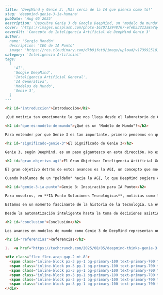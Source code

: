 ```markdown
---
title: 'DeepMind y Genie 3: ¡Más cerca de la IA que piensa como tú!'
slug: 'deepmind-genie-3-ia-humana'
pubDate: 'Aug 05 2025'
description: 'Descubre Genie 3 de Google DeepMind, un "modelo de mundo" avanzado que acerca a la IA a comprender y simular la realidad, marcando un paso crucial hacia la Inteligencia Artificial General (AGI).'
cover: 'https://images.unsplash.com/photo-1620712948707-efeb53213a8a?q=80&w=2940&auto=format&fit=crop&ixlib=rb-4.0.3&ixid=M3wxMjA3fDB8MHxwaG90by1wYWdlfHx8fGVufDB8fHx8fA%3D%3D'
coverAlt: 'Concepto de Inteligencia Artificial de DeepMind Genie 3'
author:
  name: 'Sergio Rondón'
  description: 'CEO de IA Punto'
  image: 'https://res.cloudinary.com/dkb9jfet8/image/upload/v1739925181/sergio_gdcaeh.png'
category: 'Inteligencia Artificial'
tags:
  [
    'AI',
    'Google DeepMind',
    'Inteligencia Artificial General',
    'IA Generativa',
    'Modelos de Mundo',
    'Genie 3',
  ]
---

<h2 id="introduccion">Introducción</h2>

¡Qué noticia tan emocionante la que nos llega desde el laboratorio de Google DeepMind! Han revelado algo que podría cambiar el juego en el mundo de la inteligencia artificial: su nuevo modelo fundacional llamado **Genie 3**. Y lo más fascinante es que lo presentan como un "peldaño crucial" en el camino hacia la Inteligencia Artificial General (AGI), esa inteligencia que, en un futuro, podría ser tan versátil y capaz como la humana.

<h2 id="que-es-modelo-de-mundo">¿Qué es un "Modelo de Mundo"?</h2>

Para entender por qué Genie 3 es tan importante, primero pensemos en qué es exactamente un "**modelo de mundo**". Imagina que la inteligencia artificial es como un niño que está aprendiendo sobre el mundo. Un modelo de mundo es, en esencia, la forma en que esa IA construye su comprensión del entorno que la rodea. Es como si el sistema creara una simulación interna de la realidad, aprendiendo las reglas, las causas y los efectos de las cosas. Si le enseñas a una IA con un modelo de mundo que una pelota se cae cuando la sueltas, no solo aprende que se cae, sino que empieza a entender la gravedad dentro de su "mundo" simulado. Con un modelo de mundo avanzado, una IA puede predecir cómo se desarrollarán los eventos, planificar acciones y, en general, razonar de una manera mucho más sofisticada.

<h2 id="significado-genie-3">El Significado de Genie 3</h2>

Genie 3, según DeepMind, es un paso gigantesco en esta dirección. No es solo un modelo que procesa información, sino que está diseñado para construir un entendimiento profundo del entorno. Esto le permitiría, por ejemplo, simular situaciones complejas, entender relaciones causales y hasta crear nuevos escenarios. Piensa en el potencial que esto tiene: desde mejorar la interacción entre robots y el mundo físico, hasta permitir que la IA anticipe nuestras necesidades de una forma mucho más intuitiva.

<h2 id="gran-objetivo-agi">El Gran Objetivo: Inteligencia Artificial General (AGI)</h2>

El gran objetivo detrás de estos avances es la AGI, un concepto que muchos ven como el "Santo Grial" de la inteligencia artificial. Hoy en día, la mayoría de los sistemas de IA son "IA estrecha" o "IA débil". Son extraordinariamente buenos en tareas muy específicas: reconocer caras, jugar al ajedrez, traducir idiomas. Pero fuera de esa tarea, no tienen ninguna habilidad. La AGI, en cambio, se refiere a una inteligencia que podría aprender cualquier tarea intelectual que un ser humano pueda hacer. Podría razonar, planificar, resolver problemas, abstraer ideas complejas, comprender el lenguaje natural y adaptarse a nuevas situaciones con la misma flexibilidad que nosotros.

Cuando hablamos de un "peldaño" hacia la AGI, lo que DeepMind sugiere con Genie 3 es que están construyendo la base necesaria para que las futuras IAs no solo repitan patrones o generen contenido, sino que realmente "entiendan" lo que están haciendo y por qué. Esto es fundamental para avanzar más allá de las capacidades actuales. Imagina una IA que no solo te ayuda a escribir un correo electrónico, sino que entiende el contexto completo de tu trabajo, tus relaciones y tus objetivos, y te asesora de una manera verdaderamente integral.

<h2 id="genie-3-ia-punto">Genie 3: Inspiración para IA Punto</h2>

Para nosotros, en **IA Punto Soluciones Tecnológicas**, noticias como la de Genie 3 son increíblemente inspiradoras. En IA Punto, nuestra misión es precisamente esa: tomar estos avances de vanguardia en inteligencia artificial y convertirlos en soluciones prácticas y accesibles para empresas y personas. Nos apasiona la idea de que la tecnología pueda empoderar, optimizar y hacer la vida más fácil. Los modelos de mundo como Genie 3 abren un abanico de posibilidades que apenas estamos empezando a explorar. Podrían ser la clave para desarrollar sistemas de IA mucho más robustos, capaces de interactuar con el mundo real de formas más seguras y eficientes.

Estamos en un momento fascinante de la historia de la tecnología. La evolución hacia la AGI no es un camino lineal, sino una serie de descubrimientos y avances escalonados, y Genie 3 parece ser uno de esos escalones importantes. Ver cómo laboratorios como DeepMind empujan los límites de lo posible nos motiva aún más en IA Punto. Creemos firmemente que, a medida que la IA se vuelve más sofisticada, su potencial para resolver problemas complejos y crear un impacto positivo en la sociedad crece exponencialmente.

Desde la automatización inteligente hasta la toma de decisiones asistida por IA, pasando por experiencias de usuario personalizadas, las innovaciones en modelos de mundo como Genie 3 nos acercan a un futuro donde la tecnología no solo es una herramienta, sino una verdadera aliada inteligente. Estamos emocionados de ver cómo estos avances continúan moldeando el panorama tecnológico y cómo, desde IA Punto, podemos seguir contribuyendo a acercar esos beneficios a nuestros clientes. La aventura de la inteligencia artificial apenas comienza, y cada nuevo desarrollo nos recuerda el vasto potencial que aún está por descubrirse.

<h2 id="conclusion">Conclusión</h2>

Los avances en modelos de mundo como Genie 3 de DeepMind representan un hito significativo en la búsqueda de la Inteligencia Artificial General. No solo mejoran la capacidad de la IA para comprender y simular entornos complejos, sino que también abren nuevas vías para aplicaciones prácticas que transformarán nuestra interacción con la tecnología. Para **IA Punto**, esto reafirma nuestra misión de convertir la innovación en soluciones tangibles que impulsen el progreso y la eficiencia.

<h2 id="referencias">Referencias</h2>

1.  <a href="https://techcrunch.com/2025/08/05/deepmind-thinks-genie-3-world-model-presents-stepping-stone-towards-agi/" target="_blank" rel="noopener noreferrer">TechCrunch: DeepMind presenta Genie 3, un peldaño hacia la AGI</a>

<div class="flex flex-wrap gap-2 mt-8">
  <span class="inline-block px-3 py-1 bg-primary-100 text-primary-700 text-xs font-semibold rounded-full shadow-sm">AI</span>
  <span class="inline-block px-3 py-1 bg-primary-100 text-primary-700 text-xs font-semibold rounded-full shadow-sm">Google DeepMind</span>
  <span class="inline-block px-3 py-1 bg-primary-100 text-primary-700 text-xs font-semibold rounded-full shadow-sm">Inteligencia Artificial General</span>
  <span class="inline-block px-3 py-1 bg-primary-100 text-primary-700 text-xs font-semibold rounded-full shadow-sm">IA Generativa</span>
  <span class="inline-block px-3 py-1 bg-primary-100 text-primary-700 text-xs font-semibold rounded-full shadow-sm">Modelos de Mundo</span>
  <span class="inline-block px-3 py-1 bg-primary-100 text-primary-700 text-xs font-semibold rounded-full shadow-sm">Genie 3</span>
</div>
```